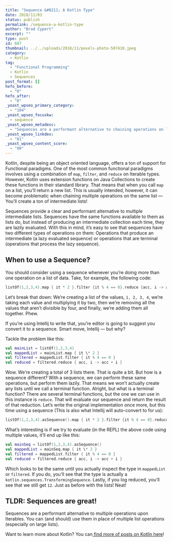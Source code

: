 ```yaml
---
title: "Sequence &#8211; A Kotlin Type"
date: 2018/11/03
status: publish
permalink: /sequence-a-kotlin-type
author: "Brad Cypert"
excerpt: ""
type: post
id: 687
thumbnail: ../../uploads/2018/11/pexels-photo-507410.jpeg
category:
  - Kotlin
tag:
  - "Functional Programming"
  - Kotlin
  - Sequences
post_format: []
hefo_before:
  - "0"
hefo_after:
  - "0"
_yoast_wpseo_primary_category:
  - "104"
_yoast_wpseo_focuskw:
  - sequence
_yoast_wpseo_metadesc:
  - "Sequences are a performant alternative to chaining operations on list-like data structures. You should consider a sequence anytime you would perform multiple operations on a list."
_yoast_wpseo_linkdex:
  - "81"
_yoast_wpseo_content_score:
  - "90"
---
```


Kotlin, despite being an object oriented language, offers a ton of support for Functional paradigms. One of the most common functional paradigms involves using a combination of `map`, `filter`, and `reduce` on Iterable types. However, Kotlin uses extension functions on Java Collections to create these functions in their standard library. That means that when you call `map` on a list, you’ll return a new list. This is usually intended, however, it can become problematic when chaining multiple operations on the same list — You’ll create a ton of intermediate lists!

Sequences provide a clear and performant alternative to multiple intermediate lists. Sequences have the same functions available to them as lists do, but instead of producing an intermediate collection each time, they are lazily evaluated. With this in mind, it’s easy to see that sequences have two different types of operations on them: Operations that produce an intermediate (a lazy evaluated sequence) or operations that are terminal (operations that process the lazy sequence).

## When to use a Sequence?

You should consider using a sequence whenever you’re doing more than one operation on a list of data. Take, for example, the following code:

```kotlin
listOf(1,2,3,4).map { it * 2 }.filter {it % 4 == 0}.reduce {acc, i -> acc + i}
```

Let’s break that down: We’re creating a list of the values, `1, 2, 3, 4`, we’re taking each value and multiplying it by two, then we’re removing all the values that aren’t divisible by four, and finally, we’re adding them all together. Phew.

If you’re using Intellij to write that, you’re editor is going to suggest you convert it to a sequence. Smart move, Intellij — but why?

Tackle the problem like this:

```kotlin
val mainList = listOf(1,2,3,4)
val mappedList = mainList.map { it \* 2 }
val filtered = mappedList.filter { it % 4 == 0 }
val reduced = filtered.reduce { acc, i -> acc + i }

```

Wow. We’re creating a total of 3 lists there. That is quite a bit. But how is a sequence different? With a sequence, we can perform these same operations, but perform them lazily. That means we won’t actually create any lists until we call a terminal function. Alright, but what is a terminal function?
There are several terminal functions, but the one we can use in this instance is `reduce`. That will evaluate our sequence and return the result of that reduction. Let’s write the original implementation once more, but this time using a sequence (This is also what Intellij will auto-convert to for us):

```kotlin
listOf(1,2,3,4).asSequence().map { it * 2 }.filter {it % 4 == 0}.reduce {acc, i -> acc + i}
```

What’s interesting is if we try to evaluate (in the REPL) the above code using multiple values, it’ll end up like this:

```kotlin
val mainSeq = listOf(1,2,3,4).asSequence()
val mappedList = mainSeq.map { it \* 2 }
val filtered = mappedList.filter { it % 4 == 0 }
val reduced = filtered.reduce { acc, i -> acc + i }
```

Which looks to be the same until you actually inspect the type in `mappedList` or `filtered`. If you do, you’ll see that the type is actually a `kotlin.sequences.TransformingSequence`. Lastly, if you log reduced, you’ll see that we still get `12`. Just as before with the lists! Neat!

## TLDR: Sequences are great!

Sequences are a performant alternative to multiple operations upon Iterables. You can (and should) use them in place of multiple list operations (especially on large lists).

Want to learn more about Kotlin? You can[ find more of posts on Kotlin here](http://www.bradcypert.com/tag/kotlin/)!
